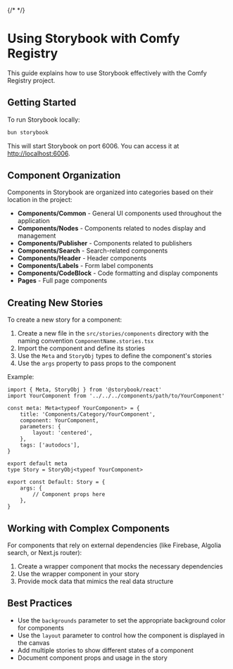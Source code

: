 {/* <Meta title="Documentation/Storybook Usage" /> */}

# Using Storybook with Comfy Registry

This guide explains how to use Storybook effectively with the Comfy Registry project.

## Getting Started

To run Storybook locally:

```bash
bun storybook
```

This will start Storybook on port 6006. You can access it at [http://localhost:6006](http://localhost:6006).

## Component Organization

Components in Storybook are organized into categories based on their location in the project:

- **Components/Common** - General UI components used throughout the application
- **Components/Nodes** - Components related to nodes display and management
- **Components/Publisher** - Components related to publishers
- **Components/Search** - Search-related components
- **Components/Header** - Header components
- **Components/Labels** - Form label components
- **Components/CodeBlock** - Code formatting and display components
- **Pages** - Full page components

## Creating New Stories

To create a new story for a component:

1. Create a new file in the `src/stories/components` directory with the naming convention `ComponentName.stories.tsx`
2. Import the component and define its stories
3. Use the `Meta` and `StoryObj` types to define the component's stories
4. Use the `args` property to pass props to the component

Example:

```tsx
import { Meta, StoryObj } from '@storybook/react'
import YourComponent from '../../../components/path/to/YourComponent'

const meta: Meta<typeof YourComponent> = {
    title: 'Components/Category/YourComponent',
    component: YourComponent,
    parameters: {
        layout: 'centered',
    },
    tags: ['autodocs'],
}

export default meta
type Story = StoryObj<typeof YourComponent>

export const Default: Story = {
    args: {
        // Component props here
    },
}
```

## Working with Complex Components

For components that rely on external dependencies (like Firebase, Algolia search, or Next.js router):

1. Create a wrapper component that mocks the necessary dependencies
2. Use the wrapper component in your story
3. Provide mock data that mimics the real data structure

## Best Practices

- Use the `backgrounds` parameter to set the appropriate background color for components
- Use the `layout` parameter to control how the component is displayed in the canvas
- Add multiple stories to show different states of a component
- Document component props and usage in the story
